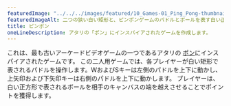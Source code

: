 ---
featuredImage: "../../../images/featured/10_Games-01_Ping_Pong-thumbnail.png"
featuredImageAlt: 二つの狭い白い矩形と、ピンポンゲームのパドルとボールを表す白い正方形。
title: ピンポン
oneLineDescription: アタリの「ポン」にインスパイアされたゲームを作成します。
---

これは、最も古いアーケードビデオゲームの一つであるアタリの
<a href="https://en.wikipedia.org/wiki/Pong" target="_blank">ポン</a>にインスパイアされたゲームです。
この二人用ゲームでは、各プレイヤーが白い矩形で表されるパドルを操作します。WおよびSキーは左側のパドルを上下に動かし、上矢印および下矢印キーは右側のパドルを上下に動かします。
プレイヤーは、白い正方形で表されるボールを相手のキャンバスの端を越えさせることでポイントを獲得します。